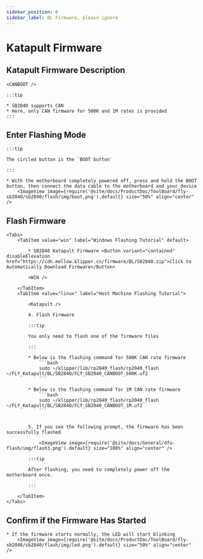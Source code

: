 ```yaml
---
sidebar_position: 6
sidebar_label: BL Firmware, please ignore
---
```





# Katapult Firmware

## Katapult Firmware Description

    <CANBOOT />

    :::tip

    * SB2040 supports CAN
    * Here, only CAN firmware for 500K and 1M rates is provided
    :::

## Enter Flashing Mode

    :::tip

    The circled button is the `BOOT button`

    :::

    * With the motherboard completely powered off, press and hold the BOOT button, then connect the data cable to the motherboard and your device
        <ImageView image={require('@site/docs/ProductDoc/ToolBoard/fly-sb2040/sb2040/flash/img/boot.png').default} size="50%" align="center" />

## Flash Firmware
    <Tabs>
        <TabItem value="win" label="Windows Flashing Tutorial" default>

            * SB2040 Katapult Firmware <Button variant="contained" disableElevation href="https://cdn.mellow.klipper.cn/firmware/BL/SB2040.zip">Click to Automatically Download Firmware</Button>

            <WIN />
            
        </TabItem>
        <TabItem value="linux" label="Host Machine Flashing Tutorial">
            
            <Katapult />

            4. Flash Firmware

            :::tip

            You only need to flash one of the firmware files

            :::

            * Below is the flashing command for 500K CAN rate firmware
                ```bash
                sudo ~/klipper/lib/rp2040_flash/rp2040_flash ~/FLY_Katapult/BL/SB2040/FLY_SB2040_CANBOOT_500K.uf2
                ```
                       
            * Below is the flashing command for 1M CAN rate firmware
                ```bash
                sudo ~/klipper/lib/rp2040_flash/rp2040_flash ~/FLY_Katapult/BL/SB2040/FLY_SB2040_CANBOOT_1M.uf2
                ```


            5. If you see the following prompt, the firmware has been successfully flashed

                <ImageView image={require('@site/docs/General/dfu-flash/img/flash3.png').default} size="100%" align="center" />

            :::tip

            After flashing, you need to completely power off the motherboard once.

            :::

        </TabItem>
    </Tabs>

## Confirm if the Firmware Has Started

    * If the firmware starts normally, the LED will start blinking
        <ImageView image={require('@site/docs/ProductDoc/ToolBoard/fly-sb2040/sb2040/flash/img/led.png').default} size="50%" align="center" />

